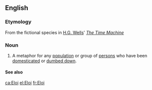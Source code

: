{{also|Éloi}}

==English==

===Etymology===
From the fictional species in [[w:H.G. Wells|H.G. Wells]]' ''[[w:The Time Machine|The Time Machine]]''

===Noun===
{{en-noun|Eloi}}
# A metaphor for any [[population]] or group of [[persons]] who have been [[domesticated]] or [[dumbed down]].

====See also====
{{projectlinks
|pedia}}

[[ca:Eloi]]
[[el:Eloi]]
[[fr:Eloi]]